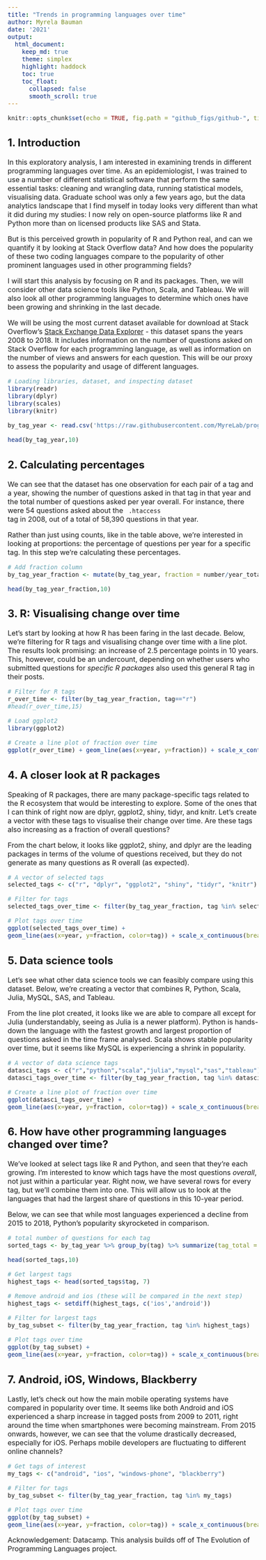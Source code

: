 ```yaml
---
title: "Trends in programming languages over time"
author: Myrela Bauman
date: '2021'
output: 
  html_document:
    keep_md: true
    theme: simplex
    highlight: haddock
    toc: true
    toc_float:
      collapsed: false
      smooth_scroll: true
---
```

<style type="text/css">
  body{
  font-size: 12pt;
}
</style>
```r
knitr::opts_chunk$set(echo = TRUE, fig.path = "github_figs/github-", tidy.opts=list(width.cutoff=70),tidy=TRUE)
```

## 1. Introduction
  
In this exploratory analysis, I am interested in examining trends in different programming languages over time. As an epidemiologist, I was trained to use a number of different statistical software that perform the same essential tasks: cleaning and wrangling data, running statistical models, visualising data. Graduate school was only a few years ago, but the data analytics landscape that I find myself in today looks very different than what it did during my studies: I now rely on open-source platforms like R and Python more than on licensed products like SAS and Stata.

But is this perceived growth in popularity of R and Python real, and can we quantify it by looking at Stack Overflow data? And how does the popularity of these two coding languages compare to the popularity of other prominent languages used in other programming fields?

I will start this analysis by focusing on R and its packages. Then, we will consider other data science tools like Python, Scala, and Tableau. We will also look all other programming languages to determine which ones have been growing and shrinking in the last decade.

We will be using the most current dataset available for download at Stack Overflow's <a href="https://data.stackexchange.com/">Stack Exchange Data Explorer</a> - this dataset spans the years 2008 to 2018. It includes information on the number of questions asked on Stack Overflow for each programming language, as well as information on the number of views and answers for each question. This will be our proxy to assess the popularity and usage of different languages. 

  
  
```r
# Loading libraries, dataset, and inspecting dataset
library(readr)
library(dplyr)
library(scales)
library(knitr)

by_tag_year <- read.csv('https://raw.githubusercontent.com/MyreLab/programming_languages/main/stackoverflow_tags.csv')

head(by_tag_year,10)
```

## 2. Calculating percentages  

We can see that the dataset has one observation for each pair of a tag and a year, showing the number of questions asked in that tag in that year and the total number of questions asked per year overall. For instance, there were 54 questions asked about the <code> .htaccess </code> tag in 2008, out of a total of 58,390 questions in that year.  

Rather than just using counts, like in the table above, we're interested in looking at proportions: the percentage of questions per year for a specific tag. In this step we're calculating these percentages.  
  
```r
# Add fraction column
by_tag_year_fraction <- mutate(by_tag_year, fraction = number/year_total)

head(by_tag_year_fraction,10)

```

## 3. R: Visualising change over time  
  
Let's start by looking at how R has been faring in the last decade. Below, we're filtering for R tags and visualising change over time with a line plot. The results look promising: an increase of 2.5 percentage points in 10 years. This, however, could be an undercount, depending on whether users who submitted questions for <em>specific R packages</em> also used this general R tag in their posts. 



```r
# Filter for R tags
r_over_time <- filter(by_tag_year_fraction, tag=="r")
#head(r_over_time,15)

# Load ggplot2
library(ggplot2)

# Create a line plot of fraction over time
ggplot(r_over_time) + geom_line(aes(x=year, y=fraction)) + scale_x_continuous(breaks= pretty_breaks()) + scale_y_continuous(labels=percent) + ggtitle("Proportion of R-related posts over time") + xlab("Year") + ylab("Percent of posts") + theme(plot.title = element_text(hjust = 0.5), panel.grid.major.x = element_blank(), panel.grid.minor.x = element_blank())


```


## 4. A closer look at R packages  
  
Speaking of R packages, there are many package-specific tags related to the R ecosystem that would be interesting to explore. Some of the ones that I can think of right now are dplyr, ggplot2, shiny, tidyr, and knitr. Let's create a vector with these tags to visualise their change over time. Are these tags also increasing as a fraction of overall questions? 

From the chart below, it looks like ggplot2, shiny, and dplyr are the leading packages in terms of the volume of questions received, but they do not generate as many questions as R overall (as expected). 

```r
# A vector of selected tags
selected_tags <- c("r", "dplyr", "ggplot2", "shiny", "tidyr", "knitr")

# Filter for tags
selected_tags_over_time <- filter(by_tag_year_fraction, tag %in% selected_tags)

# Plot tags over time 
ggplot(selected_tags_over_time) + 
geom_line(aes(x=year, y=fraction, color=tag)) + scale_x_continuous(breaks= pretty_breaks()) + scale_y_continuous(labels=percent) + ggtitle("Proportion of posts related to R packages") + xlab("Year") + ylab("Percent of posts") + theme(plot.title = element_text(hjust = 0.5), panel.grid.major.x = element_blank(), panel.grid.minor.x = element_blank())
```


## 5. Data science tools

Let's see what other data science tools we can feasibly compare using this dataset. Below, we're creating a vector that combines R, Python, Scala, Julia, MySQL, SAS, and Tableau. 

From the line plot created, it looks like we are able to compare all except for Julia (understandably, seeing as Julia is a newer platform). Python is hands-down the language with the fastest growth and largest proportion of questions asked in the time frame analysed. Scala shows stable popularity over time, but it seems like MySQL is experiencing a shrink in popularity.


```r
# A vector of data science tags
datasci_tags <- c("r","python","scala","julia","mysql","sas","tableau")
datasci_tags_over_time <- filter(by_tag_year_fraction, tag %in% datasci_tags)

# Create a line plot of fraction over time
ggplot(datasci_tags_over_time) + 
geom_line(aes(x=year, y=fraction, color=tag)) + scale_x_continuous(breaks= pretty_breaks()) + scale_y_continuous(labels=percent) + ggtitle("Proportion of posts related to main data science languages") + xlab("Year") + ylab("Percent of posts") + theme(plot.title = element_text(hjust = 0.5), panel.grid.major.x = element_blank(), panel.grid.minor.x = element_blank())

```


## 6. How have other programming languages changed over time?

We've looked at select tags like R and Python, and seen that they're each growing. I'm interested to know which tags have the most questions <em>overall</em>, not just within a particular year. Right now, we have several rows for every tag, but we'll combine them into one. This will allow us to look at the languages that had the largest share of questions in this 10-year period. 

Below, we can see that while most languages experienced a decline from 2015 to 2018, Python's popularity skyrocketed in comparison.


```r
# total number of questions for each tag
sorted_tags <- by_tag_year %>% group_by(tag) %>% summarize(tag_total = sum(number)) %>% arrange(desc(tag_total))

head(sorted_tags,10)

```


```r
# Get largest tags
highest_tags <- head(sorted_tags$tag, 7)

# Remove android and ios (these will be compared in the next step)
highest_tags <- setdiff(highest_tags, c('ios','android'))

# Filter for largest tags
by_tag_subset <- filter(by_tag_year_fraction, tag %in% highest_tags)

# Plot tags over time 
ggplot(by_tag_subset) + 
geom_line(aes(x=year, y=fraction, color=tag)) + scale_x_continuous(breaks= pretty_breaks()) + scale_y_continuous(labels=percent) + ggtitle("Top 6 most asked about programming languages") + xlab("Year") + ylab("Percent of posts") + theme(plot.title = element_text(hjust = 0.5), panel.grid.major.x = element_blank(), panel.grid.minor.x = element_blank())
```

## 7. Android, iOS, Windows, Blackberry 

Lastly, let's check out how the main mobile operating systems have compared in popularity over time. It seems like both Android and iOS experienced a sharp increase in tagged posts from 2009 to 2011, right around the time when smartphones were becoming mainstream. From 2015 onwards, however, we can see that the volume drastically decreased, especially for iOS. Perhaps mobile developers are fluctuating to different online channels?

```r
# Get tags of interest
my_tags <- c("android", "ios", "windows-phone", "blackberry")

# Filter for tags
by_tag_subset <- filter(by_tag_year_fraction, tag %in% my_tags)

# Plot tags over time 
ggplot(by_tag_subset) + 
geom_line(aes(x=year, y=fraction, color=tag)) + scale_x_continuous(breaks= pretty_breaks()) + scale_y_continuous(labels=percent) + ggtitle("Mobile operating systems: proportion of questions over time") + xlab("Year") + ylab("Percent of posts") + theme(plot.title = element_text(hjust = 0.5), panel.grid.major.x = element_blank(), panel.grid.minor.x = element_blank())
```


Acknowledgement: Datacamp. This analysis builds off of The Evolution of Programming Languages project.